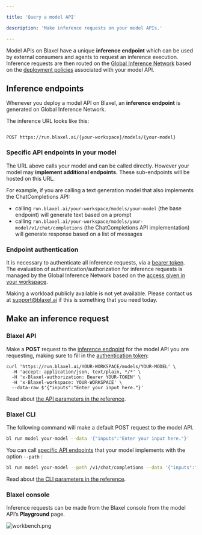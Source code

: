 ```yaml
---

title: 'Query a model API'

description: 'Make inference requests on your model APIs.'

---
```


Model APIs on Blaxel have a unique **inference endpoint** which can be used by external consumers and agents to request an inference execution. Inference requests are then routed on the [Global Inference Network](../Infrastructure/Global-Inference-Network%2013847e47b1ea8199a2b3fa9c62f9e09e) based on the [deployment policies](../Model-Governance/Policies) associated with your model API. 

## Inference endpoints

Whenever you deploy a model API on Blaxel, an **inference endpoint** is generated on Global Inference Network.

The inference URL looks like this:

```http Query model API

POST https://run.blaxel.ai/{your-workspace}/models/{your-model}

```

### Specific API endpoints in your model

The URL above calls your model and can be called directly. However your model may **implement additional endpoints.** These sub-endpoints will be hosted on this URL.

For example, if you are calling a text generation model that also implements the ChatCompletions API:

- calling `run.blaxel.ai/your-workspace/models/your-model` (the base endpoint) will generate text based on a prompt
- calling `run.blaxel.ai/your-workspace/models/your-model/v1/chat/completions` (the ChatCompletions API implementation) will generate response based on a list of messages

### Endpoint authentication

It is necessary to authenticate all inference requests, via a [bearer token](../Security/Access-tokens%2013847e47b1ea813cac82ed531bd2356f). The evaluation of authentication/authorization for inference requests is managed by the Global Inference Network based on the [access given in your workspace](../Security/Workspace-access-control).

<Info>Making a workload publicly available is not yet available. Please contact us at [support@blaxel.ai](mailto:support@blaxel.ai) if this is something that you need today.</Info>

## Make an inference request

### Blaxel API

Make a **POST** request to the [inference endpoint](Query-a-model%2013847e47b1ea81cead6ce786a80b2a2f) for the model API you are requesting, making sure to fill in the [authentication token](Query-a-model):

```
curl 'https://run.blaxel.ai/YOUR-WORKSPACE/models/YOUR-MODEL' \
  -H 'accept: application/json, text/plain, */*' \
  -H 'x-Blaxel-authorization: Bearer YOUR-TOKEN' \
  -H 'x-Blaxel-workspace: YOUR-WORKSPACE' \
  --data-raw $'{"inputs":"Enter your input here."}'
```

Read about [the API parameters in the reference](https://docs.blaxel.ai/api-reference/inference).

### Blaxel CLI

The following command will make a default POST request to the model API.

```bash
bl run model your-model --data '{"inputs":"Enter your input here."}'
```

You can call [specific API endpoints](Query-a-model) that your model implements with the option `--path` :

```bash
bl run model your-model --path /v1/chat/completions --data '{"inputs":"Hello there!"}' 
```

Read about [the CLI parameters in the reference](https://docs.blaxel.ai/cli-reference/bl_run).

### Blaxel console

Inference requests can be made from the Blaxel console from the model API’s **Playground** page.

![workbench.png](Query-a-model/workbench.png)
